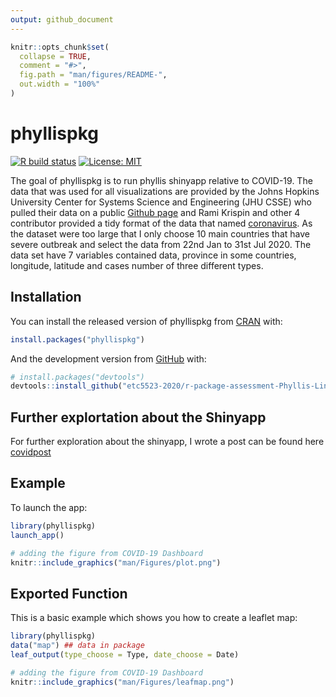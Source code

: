 ```yaml
---
output: github_document
---
```


<!-- README.md is generated from README.Rmd. Please edit that file -->

```r
knitr::opts_chunk$set(
  collapse = TRUE,
  comment = "#>",
  fig.path = "man/figures/README-",
  out.width = "100%"
)
```

# phyllispkg

<!-- badges: start -->
[![R build status](https://github.com/etc5523-2020/r-package-assessment-Phyllis-Lin/workflows/R-CMD-check/badge.svg)](https://github.com/etc5523-2020/r-package-assessment-Phyllis-Lin/actions)
[![License: MIT](https://img.shields.io/badge/License-MIT-blue.svg)](https://opensource.org/licenses/MIT)

<!-- badges: end -->

The goal of phyllispkg is to run phyllis shinyapp relative to COVID-19.
The data that was used for all visualizations are provided by the Johns Hopkins University Center for Systems Science and Engineering (JHU CSSE) who pulled their data on a public [Github page]( https://github.com/CSSEGISandData/COVID-19) and Rami Krispin and other 4 contributor provided a tidy format of the data that named [coronavirus]( https://github.com/RamiKrispin/coronavirus). As the dataset were too large that I only choose 10 main countries that have severe outbreak and select the data from 22nd Jan to 31st Jul 2020. The data set have 7 variables contained data, province in some countries, longitude, latitude and cases number of three different types. 


## Installation

You can install the released version of phyllispkg from [CRAN](https://CRAN.R-project.org) with:

``` r
install.packages("phyllispkg")
```

And the development version from [GitHub](https://github.com/) with:

``` r
# install.packages("devtools")
devtools::install_github("etc5523-2020/r-package-assessment-Phyllis-Lin")
```

## Further explortation about the Shinyapp

For further exploration about the shinyapp, I wrote a post can be found here
[covidpost](https://peimin-lin-blog.netlify.app/post/blog-3/)


## Example

To launch the app:

```r
library(phyllispkg)
launch_app()
```


```r
# adding the figure from COVID-19 Dashboard
knitr::include_graphics("man/Figures/plot.png")
```




## Exported Function


This is a basic example which shows you how to create a leaflet map:

```r 
library(phyllispkg)
data("map") ## data in package
leaf_output(type_choose = Type, date_choose = Date)
```

```r
# adding the figure from COVID-19 Dashboard
knitr::include_graphics("man/Figures/leafmap.png")
```




